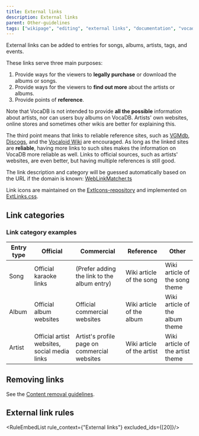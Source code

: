 ---
title: External links
description: External links
parent: Other-guidelines
tags: ["wikipage", "editing", "external links", "documentation", "vocadb"]
---


External links can be added to entries for songs, albums, artists, tags, and events. 

These links serve three main purposes:
1) Provide ways for the viewers to **legally purchase** or download the albums or songs.
2) Provide ways for the viewers to **find out more** about the artists or albums.
3) Provide points of **reference**.

Note that VocaDB is not intended to provide **all the possible** information about artists, nor can users buy albums on VocaDB. Artists' own websites, online stores and sometimes other wikis are better for explaining this. 

The third point means that links to reliable reference sites, such as [VGMdb](https://vgmdb.net/), [Discogs](https://www.discogs.com/), and the [Vocaloid Wiki](https://vocaloid.fandom.com/wiki/Vocaloid_Wiki) are encouraged. As long as the linked sites are **reliable**, having more links to such sites makes the information on VocaDB more reliable as well. Links to official sources, such as artists' websites, are even better, but having multiple references is still good.

The link description and category will be guessed automatically based on the URL if the domain is known: [WebLinkMatcher.ts](https://github.com/VocaDB/vocadb/blob/main/VocaDbWeb/Scripts/Shared/WebLinkMatcher.ts)

Link icons are maintained on the [ExtIcons-repository](https://github.com/VocaDB/ExtIcons) and implemented on [ExtLinks.css](https://github.com/VocaDB/vocadb/blob/fe028ea2a13f98cde6c8eecc73150ce132a515d1/VocaDbWeb/Scripts/styles/ExtLinks.css).

## Link categories

<RuleEmbed ruleId={20} />

### Link category examples

| Entry type | Official                                     | Commercial                                   | Reference                  | Other                            |
| ---------- | -------------------------------------------- | -------------------------------------------- | -------------------------- | -------------------------------- |
| Song       | Official karaoke links                       | (Prefer adding the link to the album entry)  | Wiki article of the song   | Wiki article of the song theme   |
| Album      | Official album websites                      | Official commercial websites                 | Wiki article of the album  | Wiki article of the album theme  |
| Artist     | Official artist websites, social media links | Artist's profile page on commercial websites | Wiki article of the artist | Wiki article of the artist theme |

## Removing links

See the [Content removal guidelines](/docs/content-removal-guidelines#information-that-the-artist-can-freely-remove-without-asking).

## External link rules

<RuleEmbedList rule_context={"External links"} excluded_ids={[20]}/>
